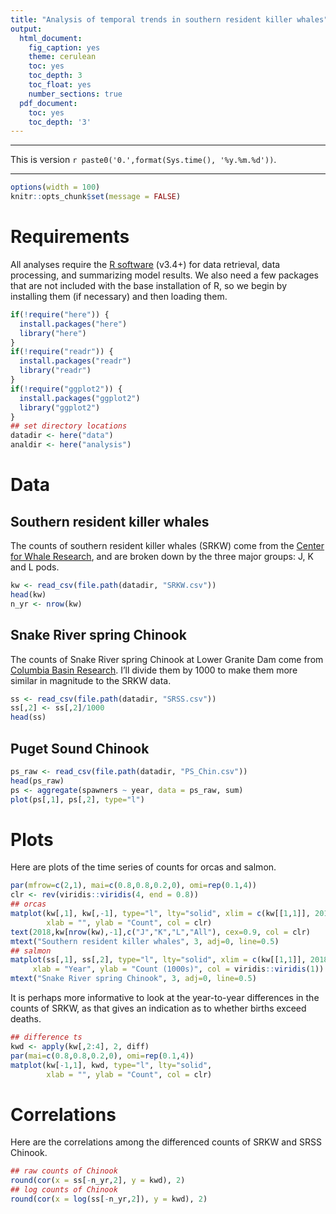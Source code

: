 ```yaml
---
title: "Analysis of temporal trends in southern resident killer whales"
output:
  html_document:
    fig_caption: yes
    theme: cerulean
    toc: yes
    toc_depth: 3
    toc_float: yes
    number_sections: true
  pdf_document:
    toc: yes
    toc_depth: '3'
---
```


***

This is version `r paste0('0.',format(Sys.time(), '%y.%m.%d'))`.

***

```r
options(width = 100)
knitr::opts_chunk$set(message = FALSE)
```

# Requirements

All analyses require the [R software](https://cran.r-project.org/) (v3.4+) for data retrieval, data processing, and summarizing model results. We also need a few packages that are not included with the base installation of R, so we begin by installing them (if necessary) and then loading them.

```r
if(!require("here")) {
  install.packages("here")
  library("here")
}
if(!require("readr")) {
  install.packages("readr")
  library("readr")
}
if(!require("ggplot2")) {
  install.packages("ggplot2")
  library("ggplot2")
}
## set directory locations
datadir <- here("data")
analdir <- here("analysis")
```

# Data

## Southern resident killer whales

The counts of southern resident killer whales (SRKW) come from the [Center for Whale Research](https://www.whaleresearch.com/orcasurvey), and are broken down by the three major groups: J, K and L pods.

```r
kw <- read_csv(file.path(datadir, "SRKW.csv"))
head(kw)
n_yr <- nrow(kw)
```

## Snake River spring Chinook

The counts of Snake River spring Chinook at Lower Granite Dam come from [Columbia Basin Research](http://www.cbr.washington.edu/dart/query/adult_annual_sum). I'll divide them by 1000 to make them more similar in magnitude to the SRKW data.

```r
ss <- read_csv(file.path(datadir, "SRSS.csv"))
ss[,2] <- ss[,2]/1000
head(ss)
```

## Puget Sound Chinook


```r
ps_raw <- read_csv(file.path(datadir, "PS_Chin.csv"))
head(ps_raw)
ps <- aggregate(spawners ~ year, data = ps_raw, sum)
plot(ps[,1], ps[,2], type="l")
```



# Plots

Here are plots of the time series of counts for orcas and salmon.

```r
par(mfrow=c(2,1), mai=c(0.8,0.8,0.2,0), omi=rep(0.1,4))
clr <- rev(viridis::viridis(4, end = 0.8))
## orcas
matplot(kw[,1], kw[,-1], type="l", lty="solid", xlim = c(kw[[1,1]], 2018),
        xlab = "", ylab = "Count", col = clr)
text(2018,kw[nrow(kw),-1],c("J","K","L","All"), cex=0.9, col = clr)
mtext("Southern resident killer whales", 3, adj=0, line=0.5)
## salmon
matplot(ss[,1], ss[,2], type="l", lty="solid", xlim = c(kw[[1,1]], 2018),
     xlab = "Year", ylab = "Count (1000s)", col = viridis::viridis(1))
mtext("Snake River spring Chinook", 3, adj=0, line=0.5)
```

It is perhaps more informative to look at the year-to-year differences in the counts of SRKW, as that gives an indication as to whether births exceed deaths.

```r
## difference ts
kwd <- apply(kw[,2:4], 2, diff)
par(mai=c(0.8,0.8,0.2,0), omi=rep(0.1,4))
matplot(kw[-1,1], kwd, type="l", lty="solid",
        xlab = "", ylab = "Count", col = clr)
```

# Correlations

Here are the correlations among the differenced counts of SRKW and SRSS Chinook.

```r
## raw counts of Chinook
round(cor(x = ss[-n_yr,2], y = kwd), 2)
## log counts of Chinook
round(cor(x = log(ss[-n_yr,2]), y = kwd), 2)
```

